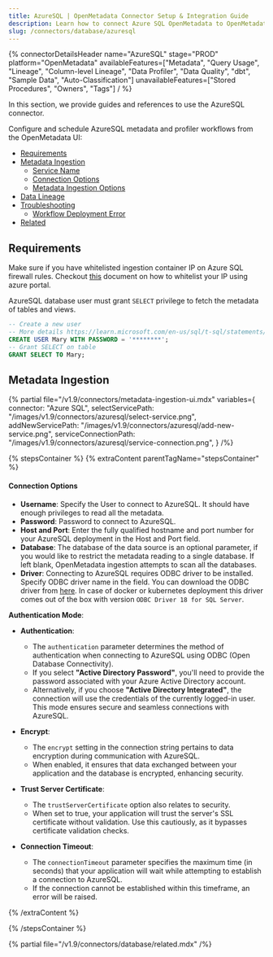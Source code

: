 ```yaml
---
title: AzureSQL | OpenMetadata Connector Setup & Integration Guide
description: Learn how to connect Azure SQL OpenMetadata to OpenMetadata with step-by-step setup guides, configuration options, and metadata extraction features.
slug: /connectors/database/azuresql
---
```







{% connectorDetailsHeader
name="AzureSQL"
stage="PROD"
platform="OpenMetadata"
availableFeatures=["Metadata", "Query Usage", "Lineage", "Column-level Lineage", "Data Profiler", "Data Quality", "dbt", "Sample Data", "Auto-Classification"]
unavailableFeatures=["Stored Procedures", "Owners", "Tags"]
/ %}

In this section, we provide guides and references to use the AzureSQL connector.

Configure and schedule AzureSQL metadata and profiler workflows from the OpenMetadata UI:

- [Requirements](#requirements)
- [Metadata Ingestion](#metadata-ingestion)
    - [Service Name](#service-name)
    - [Connection Options](#connection-options)
    - [Metadata Ingestion Options](#metadata-ingestion-options)
- [Data Lineage](/how-to-guides/data-lineage/workflow)
- [Troubleshooting](/connectors/database/azuresql/troubleshooting)
  - [Workflow Deployment Error](#workflow-deployment-error)
- [Related](#related)

<IngestionModeTiles yamlPath="/snippets/connectors/database/azuresql/yaml" />

## Requirements

Make sure if you have whitelisted ingestion container IP on Azure SQL firewall rules. Checkout [this](https://learn.microsoft.com/en-us/azure/azure-sql/database/firewall-configure?view=azuresql#use-the-azure-portal-to-manage-server-level-ip-firewall-rules) document on how to whitelist your IP using azure portal.

AzureSQL database user must grant `SELECT` privilege to fetch the metadata of tables and views.

```sql
-- Create a new user
-- More details https://learn.microsoft.com/en-us/sql/t-sql/statements/create-user-transact-sql?view=sql-server-ver16
CREATE USER Mary WITH PASSWORD = '********';
-- Grant SELECT on table
GRANT SELECT TO Mary;
```

## Metadata Ingestion

{% partial 
  file="/v1.9/connectors/metadata-ingestion-ui.mdx" 
  variables={
    connector: "Azure SQL", 
    selectServicePath: "/images/v1.9/connectors/azuresql/select-service.png",
    addNewServicePath: "/images/v1.9/connectors/azuresql/add-new-service.png",
    serviceConnectionPath: "/images/v1.9/connectors/azuresql/service-connection.png",
} 
/%}

{% stepsContainer %}
{% extraContent parentTagName="stepsContainer" %}

#### Connection Options

- **Username**: Specify the User to connect to AzureSQL. It should have enough privileges to read all the metadata.
- **Password**: Password to connect to AzureSQL.
- **Host and Port**: Enter the fully qualified hostname and port number for your AzureSQL deployment in the Host and Port field.
- **Database**: The database of the data source is an optional parameter, if you would like to restrict the metadata reading to a single database. If left blank, OpenMetadata ingestion attempts to scan all the databases.
- **Driver**: Connecting to AzureSQL requires ODBC driver to be installed. Specify ODBC driver name in the field.
You can download the ODBC driver from [here](https://learn.microsoft.com/en-us/sql/connect/odbc/download-odbc-driver-for-sql-server?view=sql-server-ver16). In case of docker or kubernetes deployment this driver comes out of the box with version  `ODBC Driver 18 for SQL Server`.

**Authentication Mode**:

- **Authentication**:
   - The `authentication` parameter determines the method of authentication when connecting to AzureSQL using ODBC (Open Database Connectivity).
   - If you select **"Active Directory Password"**, you'll need to provide the password associated with your Azure Active Directory account.
   - Alternatively, if you choose **"Active Directory Integrated"**, the connection will use the credentials of the currently logged-in user. This mode ensures secure and seamless connections with AzureSQL.

- **Encrypt**:
   - The `encrypt` setting in the connection string pertains to data encryption during communication with AzureSQL.
   - When enabled, it ensures that data exchanged between your application and the database is encrypted, enhancing security.

- **Trust Server Certificate**:
   - The `trustServerCertificate` option also relates to security.
   - When set to true, your application will trust the server's SSL certificate without validation. Use this cautiously, as it bypasses certificate validation checks.

- **Connection Timeout**:
   - The `connectionTimeout` parameter specifies the maximum time (in seconds) that your application will wait while attempting to establish a connection to AzureSQL.
   - If the connection cannot be established within this timeframe, an error will be raised.

<AdvancedConfiguration />

{% /extraContent %}

<TestConnection />

<ConfigureIngestion />

<IngestionScheduleAndDeploy />

{% /stepsContainer %}

{% partial file="/v1.9/connectors/database/related.mdx" /%}
